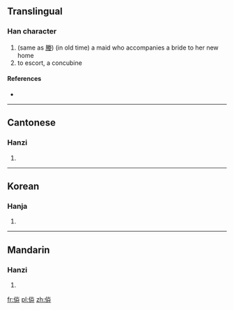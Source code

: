 ==Translingual==

===Han character===
{{Han char|rn=9|rad=人|as=07|sn=9|four=|canj=人火廿 (OFT)}}

# (same as [[媵]]) (in old time) a maid who accompanies a bride to her new home
# to escort, a concubine

====References====
* {{Han ref|kx=0105.070|hdz=10166.030|uh=345E|ud=13406}}

----

==Cantonese==

===Hanzi===
{{yue-hanzi|jyut=|y=jing6}}

# {{defn|Cantonese|sort=人07}}

----

==Korean==

===Hanja===
{{ko-hanja|hangeul=잉|rv=ing|mr=ing|y=ing|eumhun=딸려보내다|ehrv=ttallyeobonaeda|ehmr=ttallyŏbonaeda|ehy=ttallyeponayta}}

# {{defn|Korean|sort=人07}}

----

==Mandarin==

===Hanzi===
{{cmn-hanzi|pin=[[yìng]] ([[ying4]])|wg=ying<sup>4</sup>}}

# {{defn|Mandarin|sort=人07}}

[[fr:㑞]]
[[pl:㑞]]
[[zh:㑞]]